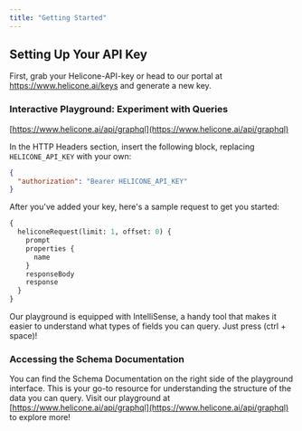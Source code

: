 ```yaml
---
title: "Getting Started"
---
```


## Setting Up Your API Key

First, grab your Helicone-API-key or head to our portal at https://www.helicone.ai/keys and generate a new key.

### Interactive Playground: Experiment with Queries

[https://www.helicone.ai/api/graphql](https://www.helicone.ai/api/graphql)

In the HTTP Headers section, insert the following block, replacing `HELICONE_API_KEY` with your own:

```json
{
  "authorization": "Bearer HELICONE_API_KEY"
}
```

After you've added your key, here's a sample request to get you started:

```graphql
{
  heliconeRequest(limit: 1, offset: 0) {
    prompt
    properties {
      name
    }
    responseBody
    response
  }
}
```

Our playground is equipped with IntelliSense, a handy tool that makes it easier to understand what types of fields you can query. Just press (ctrl + space)!

### Accessing the Schema Documentation

You can find the Schema Documentation on the right side of the playground interface. This is your go-to resource for understanding the structure of the data you can query. Visit our playground at [https://www.helicone.ai/api/graphql](https://www.helicone.ai/api/graphql) to explore more!
